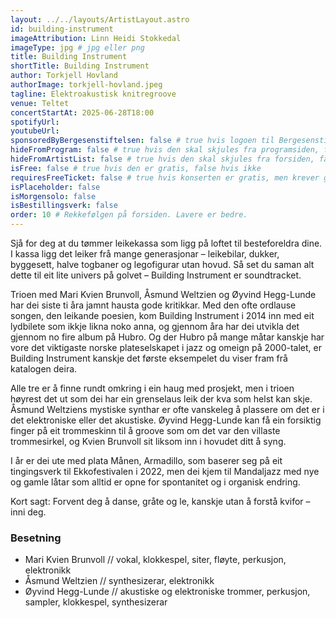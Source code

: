 ```yaml
---
layout: ../../layouts/ArtistLayout.astro
id: building-instrument
imageAttribution: Linn Heidi Stokkedal
imageType: jpg # jpg eller png
title: Building Instrument
shortTitle: Building Instrument
author: Torkjell Hovland
authorImage: torkjell-hovland.jpeg
tagline: Elektroakustisk knitregroove
venue: Teltet
concertStartAt: 2025-06-28T18:00
spotifyUrl:
youtubeUrl:
sponsoredByBergesenstiftelsen: false # true hvis logoen til Bergesenstiftelsen skal vises, false hvis ikke
hideFromProgram: false # true hvis den skal skjules fra programsiden, false hvis den skal vises
hideFromArtistList: false # true hvis den skal skjules fra forsiden, false hvis den skal vises
isFree: false # true hvis den er gratis, false hvis ikke
requiresFreeTicket: false # true hvis konserten er gratis, men krever gratisbillett
isPlaceholder: false
isMorgensolo: false
isBestillingsverk: false
order: 10 # Rekkefølgen på forsiden. Lavere er bedre.
---
```


Sjå for deg at du tømmer leikekassa som ligg på loftet til besteforeldra dine. I kassa ligg det leiker frå mange generasjonar – leikebilar, dukker, byggesett, halve togbaner og legofigurar utan hovud. Så set du saman alt dette til eit lite univers på golvet – Building Instrument er soundtracket.

Trioen med Mari Kvien Brunvoll, Åsmund Weltzien og Øyvind Hegg-Lunde har dei siste ti åra jamnt hausta gode kritikkar. Med den ofte ordlause songen, den leikande poesien, kom Building Instrument i 2014 inn med eit lydbilete som ikkje likna noko anna, og gjennom åra har dei utvikla det gjennom no fire album på Hubro. Og der Hubro på mange måtar kanskje har vore det viktigaste norske plateselskapet i jazz og omeign på 2000-talet, er Building Instrument kanskje det første eksempelet du viser fram frå katalogen deira.

Alle tre er å finne rundt omkring i ein haug med prosjekt, men i trioen høyrest det ut som dei har ein grenselaus leik der kva som helst kan skje. Åsmund Weltziens mystiske synthar er ofte vanskeleg å plassere om det er i det elektroniske eller det akustiske. Øyvind Hegg-Lunde kan få ein forsiktig finger på eit trommeskinn til å groove som om det var den villaste trommesirkel, og Kvien Brunvoll sit liksom inn i hovudet ditt å syng.

I år er dei ute med plata Månen, Armadillo, som baserer seg på eit tingingsverk til Ekkofestivalen i 2022, men dei kjem til Mandaljazz med nye og gamle låtar som alltid er opne for spontanitet og i organisk endring.

Kort sagt: Forvent deg å danse, gråte og le, kanskje utan å forstå kvifor – inni deg.

### Besetning

- Mari Kvien Brunvoll // vokal, klokkespel, siter, fløyte, perkusjon, elektronikk
- Åsmund Weltzien // synthesizerar, elektronikk
- Øyvind Hegg-Lunde // akustiske og elektroniske trommer, perkusjon, sampler, klokkespel, synthesizerar
